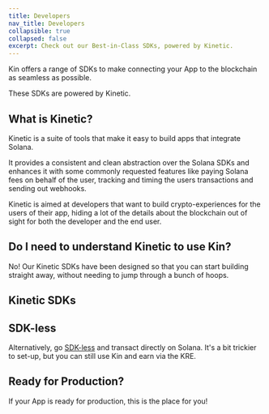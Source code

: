 ```yaml
---
title: Developers
nav_title: Developers
collapsible: true
collapsed: false
excerpt: Check out our Best-in-Class SDKs, powered by Kinetic.
---
```


Kin offers a range of SDKs to make connecting your App to the blockchain as seamless as possible.

These SDKs are powered by Kinetic.

## What is Kinetic?

Kinetic is a suite of tools that make it easy to build apps that integrate Solana.

It provides a consistent and clean abstraction over the Solana SDKs and enhances it with some commonly requested features like paying Solana fees on behalf of the user, tracking and timing the users transactions and sending out webhooks.

Kinetic is aimed at developers that want to build crypto-experiences for the users of their app, hiding a lot of the details about the blockchain out of sight for both the developer and the end user.

<div className="mt-8 grid gap-6 md:grid-cols-2">
  <NavCard
    title="Kinetic GitHub"
    icon="github"
    link={{ url: 'https://github.com/kin-labs/kinetic/', label: 'See the code...' }}
  />
</div>

## Do I need to understand Kinetic to use Kin?

No! Our Kinetic SDKs have been designed so that you can start building straight away, without needing to jump through a bunch of hoops.

## Kinetic SDKs

<div className="mt-8 grid gap-6 md:grid-cols-2">
  <NavCard title="TypeScript" svgFile="typescript" link={{ url: '/docs/developers/typescript', label: 'See more' }} />
  <NavCard title="Python" pngFile="python" link={{ url: '/docs/developers/python', label: 'Coming Soon!' }} />
  <NavCard
    title="Flutter (Dart)"
    pngFile="dart"
    link={{ url: '/docs/developers/flutter-dart', label: 'Coming Soon!' }}
  />
  <NavCard title="iOS" pngFile="swift" link={{ url: '/docs/developers/ios-swift', label: 'Coming Soon!' }} />
  <NavCard title="Android" pngFile="kotlin" link={{ url: '/docs/developers/android-kotlin', label: 'Coming Soon!' }} />
  <NavCard title="Unity" svgFile="unity" link={{ url: '/docs/developers/unity', label: 'Coming Soon!' }} />
</div>

## SDK-less

Alternatively, go [SDK-less](/developers/sdk-less/) and transact directly on Solana. It's a bit trickier to set-up, but you can still use Kin and earn via the KRE.

<div className="mt-8 grid gap-6 md:grid-cols-2">
  <NavCard title="SDK-less" pngFile="solana" link={{ url: '/docs/developers/sdk-less', label: 'See more' }} />
</div>

## Ready for Production?

If your App is ready for production, this is the place for you!

<div className="mt-8 grid gap-6 md:grid-cols-2">
  <NavCard title="Production" svgFile="coins-solid" link={{ url: '/docs/developers/production', label: 'See more' }} />
</div>
